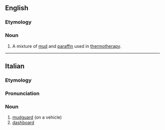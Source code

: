 ==English==

===Etymology===
{{blend|en|paraffin|fango}}

===Noun===
{{en-noun|-}}

# A mixture of [[mud]] and [[paraffin]] used in [[thermotherapy]].

----

==Italian==

===Etymology===
{{prefix|it|para|fango}}

===Pronunciation===
{{it-pr|parafàngo}}

===Noun===
{{it-noun|m}}

# [[mudguard]] (on a vehicle)
# [[dashboard]]